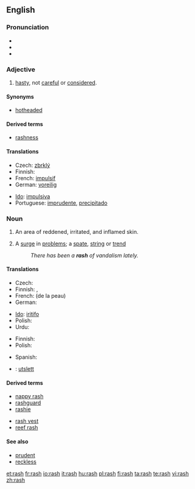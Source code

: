 ==English==

===Pronunciation===
* {{IPA|/ræʃ/}}
* {{audio|en-us-rash.ogg|Audio (US)}}
* {{rhymes|æʃ}}

===Adjective===
{{en-adj|er|est}}

# [[hasty]], not [[careful]] or [[considered]].

====Synonyms====
* [[hotheaded]]

====Derived terms====
* [[rashness]]

====Translations====
{{trans-top|hasty}}
* Czech: [[zbrklý]] {{m}}
* Finnish: {{t|fi|hätäinen}}
* French: [[impulsif]]
* German: [[voreilig]]
{{trans-mid}}
* [[Ido]]: [[impulsiva]]
* Portuguese: [[imprudente]], [[precipitado]]
{{trans-bottom}}

===Noun===
{{wikipedia|rash|rash (inflamed skin)}}
{{en-noun|rashes}}

# {{symptom}} An area of reddened, irritated, and inflamed skin.
# A [[surge]] in [[problem]]s; a [[spate]], [[string]] or [[trend]]
#: ''There has been a '''rash''' of vandalism lately.''

====Translations====
{{trans-top|of skin}}
* Czech: {{t|cs|vyrážka|f}}
* Finnish: {{t|fi|ihottuma}}, {{t|fi|ekseema}}
* French: {{t|fr|irritation|f}} (de la peau)
* German: {{t|de|Hautausschlag|m}}
{{trans-mid}}
* [[Ido]]: [[iritar|iritifo]]
* Polish: {{t|pl|wysypka|f}}
* Urdu: {{ur-Arab|[[خارش]]}}
{{trans-bottom}}

{{trans-top|surge in problems}}
* Finnish: {{t|fi|aalto}}
* Polish: {{t|pl|lawina|f}}
{{trans-mid}}
* Spanish: {{t|es|erupción|f}}
{{trans-bottom}}

{{checktrans-top}}
* {{ttbc|Norwegian}}: [[utslett]] {{n}}
{{trans-bottom}}

====Derived terms====
{{top2}}
* [[nappy rash]]
* [[rashguard]]
* [[rashie]]
{{mid2}}
* [[rash vest]]
* [[reef rash]]
{{bottom}}

====See also====
* [[prudent]]
* [[reckless]]

[[et:rash]]
[[fr:rash]]
[[io:rash]]
[[it:rash]]
[[hu:rash]]
[[pl:rash]]
[[fi:rash]]
[[ta:rash]]
[[te:rash]]
[[vi:rash]]
[[zh:rash]]